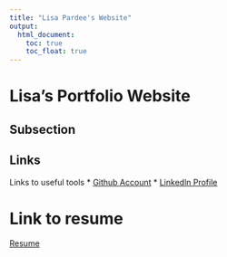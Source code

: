```yaml
---
title: "Lisa Pardee's Website"
output: 
  html_document:
    toc: true
    toc_float: true
---
```


# Lisa's Portfolio Website 


## Subsection 

## Links 
Links to useful tools 
* [Github Account](https://github.com/lmp2234)
* [Linkedln Profile](https://www.linkedin.com/in/lisa-pardee-001a41203/)

# Link to resume 
[Resume](about.html)

